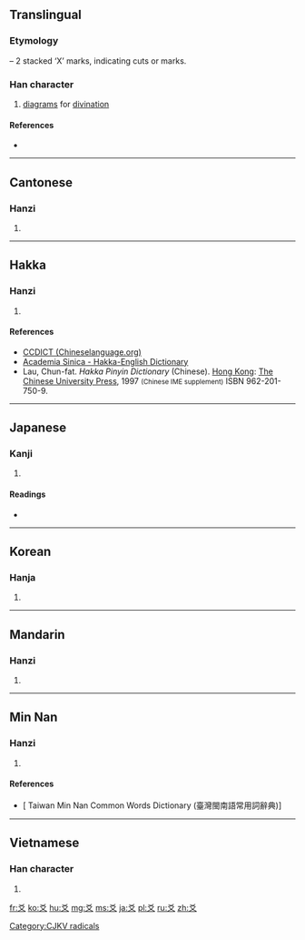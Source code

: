 ==Translingual==
{{stroke order|type=animate}}

===Etymology===
{{Han compound|乂|乂|ls=p}} – 2 stacked ‘X’ marks, indicating cuts or marks.

{{Han etyl}}

===Han character===
{{Han char|rn=89|rad=爻|as=00|sn=4|four=4040<sub>0</sub>|canj=大大 (KK)}}

# [[diagram]]s for [[divination]]

====References====
* {{Han ref|kx=0690.130|dkj=19737|dj=1103.110|hdz=10034.040|uh=723B|ud=29243|bh=A4F8|bd=42232}}

----

==Cantonese==

===Hanzi===
{{yue-hanzi|jyut=[[ngaau4]]|y=ngaau4}}

# {{defn|lang=yue|sort=爻00}}

----

==Hakka==

===Hanzi===
{{hak-hanzi|poj=ngâu|gd=ngau<sup>2</sup>|hpy=ngau2}}

# {{defn|lang=hak|sort=爻00}}

====References====
*[http://www.chinalanguage.com/dictionaries/?mode=view&view=chardict&query=%E7%88%BB CCDICT (Chineselanguage.org)]
*[http://minhakka.ling.sinica.edu.tw/bkg/hakyin/search.php?DETAIL=1&LIMIT=id=26797&dbname=su_tian_1&graph=2 Academia Sinica - Hakka-English Dictionary]
*Lau, Chun-fat. ''Hakka Pinyin Dictionary'' (Chinese). [[Hong Kong]]: [[w:Chinese University of Hong Kong|The Chinese University Press]], 1997 <small>(Chinese IME supplement)</small> ISBN 962-201-750-9.

----

==Japanese==

===Kanji===
{{ja-kanji|grade=|rs=爻00}}

# {{defn|lang=ja|sort=爻00}}

====Readings====
* {{ja-readings|on=[[こう]] (kō)|kun=[[まじわる]] (majiwaru)}}

----

==Korean==

===Hanja===
{{ko-hanja|hangeul=효|eumhun=|rv=hyo|mr=hyo|y=hyo}}

# {{defn|lang=ko|sort=爻00}}

----

==Mandarin==

===Hanzi===
{{cmn-hanzi|pin=[[yáo]] ([[yao2]])|wg=yao<sup>2</sup>}}

# {{defn|lang=cmn|sort=爻00}}

----

==Min Nan==

===Hanzi===
{{nan-hanzi|tlpa=ngâu (ngau<sup>5</sup>)}}

# {{defn|lang=nan|sort=爻00}}

====References====
*[ Taiwan Min Nan Common Words Dictionary (臺灣閩南語常用詞辭典)]

----

==Vietnamese==

===Han character===
{{vi-hantu|[[hào]], [[loài]]|rs=爻00}}

# {{defn|lang=vi|sort=爻00}}

[[Category:CJKV radicals]]

[[fr:爻]]
[[ko:爻]]
[[hu:爻]]
[[mg:爻]]
[[ms:爻]]
[[ja:爻]]
[[pl:爻]]
[[ru:爻]]
[[zh:爻]]